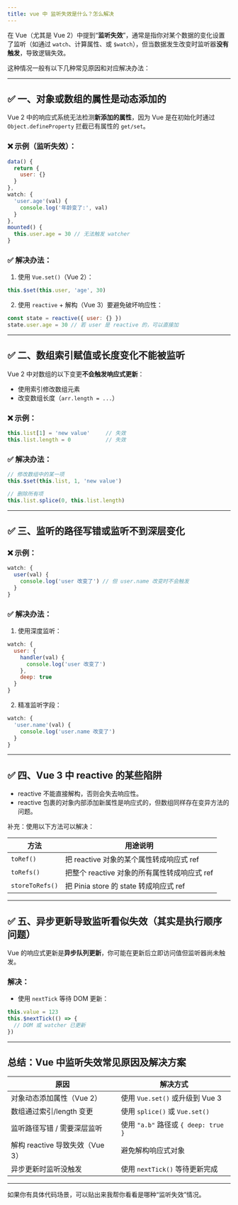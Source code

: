 ```yaml
---
title: vue 中 监听失效是什么？怎么解决
---
```


在 Vue（尤其是 Vue 2）中提到“**监听失效**”，通常是指你对某个数据的变化设置了监听（如通过 `watch`、计算属性、或 `$watch`），但当数据发生改变时监听器**没有触发**，导致逻辑失效。

这种情况一般有以下几种常见原因和对应解决办法：

---

## ✅ 一、对象或数组的属性是**动态添加的**

Vue 2 中的响应式系统无法检测**新添加的属性**，因为 Vue 是在初始化时通过 `Object.defineProperty` 拦截已有属性的 `get/set`。

### ❌ 示例（监听失效）：

```js
data() {
  return {
    user: {}
  }
},
watch: {
  'user.age'(val) {
    console.log('年龄变了:', val)
  }
},
mounted() {
  this.user.age = 30 // 无法触发 watcher
}
```

### ✅ 解决办法：

1. 使用 `Vue.set()`（Vue 2）：

```js
this.$set(this.user, 'age', 30)
```

2. 使用 `reactive` + 解构（Vue 3）要避免破坏响应性：

```js
const state = reactive({ user: {} })
state.user.age = 30 // 若 user 是 reactive 的，可以直接加
```

---

## ✅ 二、数组索引赋值或长度变化不能被监听

Vue 2 中对数组的以下变更**不会触发响应式更新**：

* 使用索引修改数组元素
* 改变数组长度（`arr.length = ...`）

### ❌ 示例：

```js
this.list[1] = 'new value'     // 失效
this.list.length = 0           // 失效
```

### ✅ 解决办法：

```js
// 修改数组中的某一项
this.$set(this.list, 1, 'new value')

// 删除所有项
this.list.splice(0, this.list.length)
```

---

## ✅ 三、监听的路径写错或监听不到深层变化

### ❌ 示例：

```js
watch: {
  user(val) {
    console.log('user 改变了') // 但 user.name 改变时不会触发
  }
}
```

### ✅ 解决办法：

1. 使用深度监听：

```js
watch: {
  user: {
    handler(val) {
      console.log('user 改变了')
    },
    deep: true
  }
}
```

2. 精准监听字段：

```js
watch: {
  'user.name'(val) {
    console.log('user.name 改变了')
  }
}
```

---

## ✅ 四、Vue 3 中 reactive 的某些陷阱

* reactive 不能直接解构，否则会失去响应性。
* reactive 包裹的对象内部添加新属性是响应式的，但数组同样存在变异方法的问题。

补充：使用以下方法可以解决：

| 方法         | 用途说明                          |
| ---------- | ----------------------------- |
| `toRef()`  | 把 reactive 对象的某个属性转成响应式 ref   |
| `toRefs()` | 把整个 reactive 对象的所有属性转成响应式 ref |
| `storeToRefs()` | 把 Pinia store 的 state 转成响应式 ref  |


---

## ✅ 五、异步更新导致监听看似失效（其实是执行顺序问题）

Vue 的响应式更新是**异步队列更新**，你可能在更新后立即访问值但监听器尚未触发。

### 解决：

* 使用 `nextTick` 等待 DOM 更新：

```js
this.value = 123
this.$nextTick(() => {
  // DOM 或 watcher 已更新
})
```

---

## 总结：Vue 中监听失效常见原因及解决方案

| 原因                      | 解决方式                            |
| ----------------------- | ------------------------------- |
| 对象动态添加属性（Vue 2）         | 使用 `Vue.set()` 或升级到 Vue 3       |
| 数组通过索引/length 变更        | 使用 `splice()` 或 `Vue.set()`     |
| 监听路径写错 / 需要深层监听         | 使用 `"a.b"` 路径或 `{ deep: true }` |
| 解构 reactive 导致失效（Vue 3） | 避免解构响应式对象                       |
| 异步更新时监听没触发              | 使用 `nextTick()` 等待更新完成          |

---

如果你有具体代码场景，可以贴出来我帮你看看是哪种“监听失效”情况。
